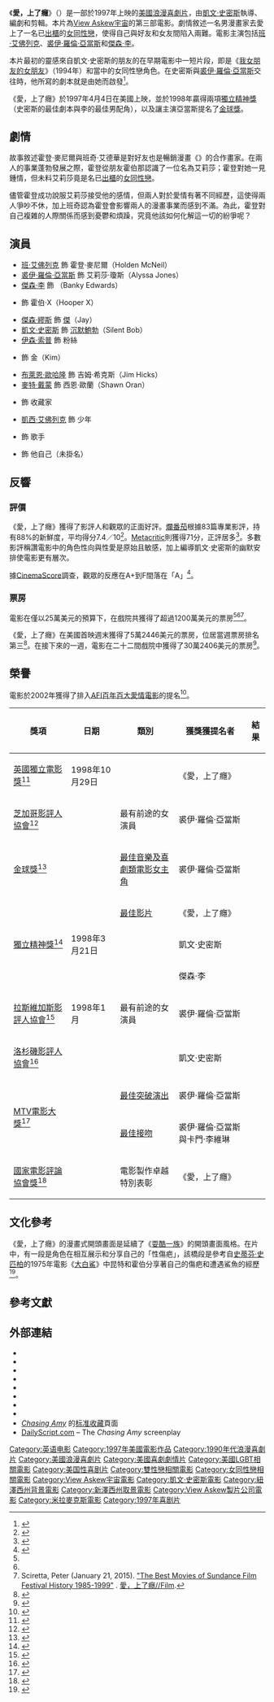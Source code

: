 {{noteTA
|G1=Show
|G2=Movie
|T=zh-tw:愛，上了癮;zh-hk:猜情尋;zh-cn:猜·情·寻;
|1=zh-tw:愛，上了癮;zh-hk:猜情尋;zh-cn:猜·情·寻;
}}
{{Infobox film
| name           = 愛，上了癮
| original_name  = {{lang|en|''Chasing Amy''}}
| image          = Chasing Amy Poster.jpg
| caption        = 電影海報
| director       = [[凱文·史密斯|凱文·史密斯]]
| producer       = {{le|史考特·摩西爾|Scott Mosier}}
| writer         = 凱文·史密斯
| starring       = {{Plainlist|
* [[班·艾佛列克|班·艾佛列克]]
* [[裘伊·羅倫·亞當斯|裘伊·羅倫·亞當斯]]
* [[傑森·李|傑森·李]]
* {{le|德懷特·尤厄爾|Dwight Ewell}}
* [[傑森·繆斯|傑森·繆斯]]
}}
| music          = {{le|戴夫·皮爾|Dave Pirner}}
| cinematography = {{le|戴夫·克萊因 (攝影指導)|Dave Klein (cinematographer)|戴夫·克萊因}}
| editing        = 史考特·摩西爾<br />凱文·史密斯
| studio         = {{le|View Askew製片公司|View Askew Productions}}
| distributor    = [[米拉麥克斯影業|米拉麥克斯影業]]
| released       = {{Film date|1997|4|4|美國}}
| runtime        = 113分鐘
| country        = 美國
| language       = 英語
| budget         = 25萬美元<ref name="productions1">{{cite news|url=http://viewaskew.com/chasingamy/synopsis.html|title=Chasing Amy: Synopsis|accessdate=2009-01-18|work=[[View_Askew_Productions|View Askew Productions]]|archive-date=2009-09-03|archive-url=https://web.archive.org/web/20090903095608/http://viewaskew.com/chasingamy/synopsis.html|dead-url=no}}</ref>
| gross          = 1200萬美元<ref name="BOM">{{cite news|url=http://www.boxofficemojo.com/movies/?id=chasingamy.htm|title=Chasing Amy (1997)|accessdate=2009-01-18|work=[[Box_Office_Mojo|Box Office Mojo]]|archive-date=2008-12-14|archive-url=https://web.archive.org/web/20081214141639/http://www.boxofficemojo.com/movies/?id=chasingamy.htm|dead-url=no}}</ref>
| preceded_by    = 
| followed_by    = 
| cn_name        = 猜·情·寻
| hk_name        = 猜情尋
| tw_name        = 愛，上了癮
}}
《'''愛，上了癮'''》（{{lang-en|''Chasing Amy''}}）是一部於1997年上映的[[美國|美國]][[浪漫喜劇|浪漫喜劇片]]，由[[凱文·史密斯|凱文·史密斯]]執導、編劇和剪輯。本片為[[View_Askew宇宙|View Askew宇宙]]的第三部電影。劇情敘述一名男漫畫家去愛上了一名已[[出櫃|出櫃]]的[[女同性戀|女同性戀]]，使得自己與好友和女友間陷入兩難。電影主演包括[[班·艾佛列克|班·艾佛列克]]、[[裘伊·羅倫·亞當斯|裘伊·羅倫·亞當斯]]和[[傑森·李|傑森·李]]。

本片最初的靈感來自凱文·史密斯的朋友的在早期電影中一短片段，即是《[[我女朋友的女朋友|我女朋友的女朋友]]》（1994年）和當中的女同性戀角色{{le|吉尼維爾·透納|Guinevere Turner}}。在史密斯與[[裘伊·羅倫·亞當斯|裘伊·羅倫·亞當斯]]交往時，他所寫的劇本就是由她而啟發<ref>{{cite web | author = Kevin Smith | date = 2000-06-26 | url = http://www.criterion.com/current/posts/79 | title = Kevin Smith's comments on his own film | work = The Criterion Collection | archiveurl = https://web.archive.org/web/20081209052031/http://www.criterion.com/current/posts/79 | archivedate = 2008-12-09}}</ref>。

《愛，上了癮》於1997年4月4日在美國上映，並於1998年贏得兩項[[獨立精神獎|獨立精神獎]]（史密斯的最佳劇本與李的最佳男配角），以及讓主演亞當斯提名了[[金球獎|金球獎]]。

== 劇情 ==
故事敘述霍登·麥尼爾與班奇·艾德華是對好友也是暢銷漫畫《{{le|直率人與慢性人|Bluntman and Chronic}}》的合作畫家。在兩人的事業蓬勃發展之際，霍登從朋友霍伯那認識了一位名為艾莉莎；霍登對她一見鍾情，但未料艾莉莎竟是名已[[出櫃|出櫃]]的[[女同性戀|女同性戀]]。

儘管霍登成功說服艾莉莎接受他的感情，但兩人對於愛情有著不同經歷，這使得兩人爭吵不休，加上班奇認為霍登會影響兩人的漫畫事業而感到不滿。為此，霍登對自己複雜的人際關係而感到憂鬱和煩躁，究竟他該如何化解這一切的紛爭呢？

== 演員 ==
* [[班·艾佛列克|班·艾佛列克]] 飾 霍登·麥尼爾（Holden McNeil）
* [[裘伊·羅倫·亞當斯|裘伊·羅倫·亞當斯]] 飾 艾莉莎·瓊斯（Alyssa Jones）
* [[傑森·李|傑森·李]] 飾 {{le|View Askew宇宙角色列表|List of View Askewniverse characters|班奇·艾德華}}（Banky Edwards）
* {{le|德懷特·尤厄爾|Dwight Ewell}} 飾 霍伯·X（Hooper X）
* [[傑森·繆斯|傑森·繆斯]] 飾 [[傑與沉默鮑勃|傑]]（Jay）
* [[凱文·史密斯|凱文·史密斯]] 飾 [[傑與沉默鮑勃|沉默鮑勃]]（Silent Bob）
* [[伊森·索普|伊森·索普]] 飾 粉絲
* {{le|卡門·李維琳|Carmen Llywelyn}} 飾 金（Kim）
* [[布萊恩·歐哈隆|布萊恩·歐哈隆]] 飾 吉姆·希克斯（Jim Hicks）
* [[麥特·戴蒙|麥特·戴蒙]] 飾 西恩·歐蘭（Shawn Oran）
* {{le|史考特·摩西爾|Scott Mosier}} 飾 收藏家
* [[凱西·艾佛列克|凱西·艾佛列克]] 飾 少年
* {{le|吉尼維爾·透納|Guinevere Turner}} 飾 歌手
* {{le|喬·克薩達|Joe Quesada}} 飾 他自己（未掛名）

== 反響 ==
=== 評價 ===
《愛，上了癮》獲得了影評人和觀眾的正面好評。[[爛番茄|爛番茄]]根據83篇專業影評，持有88%的新鮮度，平均得分7.4／10<ref name="RT">{{cite web|url= https://www.rottentomatoes.com/m/chasing_amy/|title= Chasing Amy (1997)|work= [[Rotten_Tomatoes|Rotten Tomatoes]]|publisher= [[Flixster|Flixster]]|accessdate= 2012-03-29|archive-date= 2012-04-20|archive-url= https://web.archive.org/web/20120420171631/http://www.rottentomatoes.com/m/chasing_amy/|dead-url= no}}</ref>。[[Metacritic|Metacritic]]則獲得71分，正評居多<ref>{{cite web|url=http://www.metacritic.com/movie/chasing-amy|title=Chasing Amy|work=[[Metacritic|Metacritic]]|publisher=[[CBS_Interactive|CBS Interactive]]|accessdate=2012-03-29|archive-date=2012-03-31|archive-url=https://web.archive.org/web/20120331083346/http://www.metacritic.com/movie/chasing-amy|dead-url=no}}</ref>。多數影評稱讚電影中的角色性向與性愛是原始且敏感，加上編導凱文·史密斯的幽默安排使電影更有層次。

據[[CinemaScore|CinemaScore]]調查，觀眾的反應在A+到F間落在「A」<ref>{{cite web |author=Published on Apr 11, 1997 |url=http://www.ew.com/ew/article/0,,287470,00.html |title=Critical Mass |publisher=EW.com |date=1997-04-11 |accessdate=2013-12-04 |archive-date=2013-12-02 |archive-url=https://web.archive.org/web/20131202224406/http://www.ew.com/ew/article/0,,287470,00.html |dead-url=no }}</ref>。

=== 票房 ===
電影在僅以25萬美元的預算下，在戲院共獲得了超過1200萬美元的票房<ref name="productions1"/><ref name="BOM"/><ref>Sciretta, Peter (January 21, 2015). [http://www.slashfilm.com/best-movies-of-sundance-film-festival-history/3/ "The Best Movies of Sundance Film Festival History 1985-1999"] {{Wayback|url=http://www.slashfilm.com/best-movies-of-sundance-film-festival-history/3/ |date=20170121005058 }}. [[愛，上了癮/Film|愛，上了癮//Film]].</ref>。

《愛，上了癮》在美國首映週末獲得了5萬2446美元的票房，位居當週票房排名第三<ref>{{cite web|url=http://www.boxofficemojo.com/weekend/chart/?yr=1997&wknd=14&p=.htm|title=April 4-6, 1997 Weekend|work=[[Box_Office_Mojo|Box Office Mojo]]|publisher=[[Internet_Movie_Database|Internet Movie Database]]|accessdate=2012-03-29|archive-date=2012-05-13|archive-url=https://web.archive.org/web/20120513072319/http://www.boxofficemojo.com/weekend/chart/?yr=1997&wknd=14&p=.htm|dead-url=no}}</ref>。在接下來的一週，電影在二十二間戲院中獲得了30萬2406美元的票房<ref>{{cite web|url=http://www.boxofficemojo.com/weekend/chart/?yr=1997&wknd=15&p=.htm|title=April 11-13, 1997 Weekend|work=[[Box_Office_Mojo|Box Office Mojo]]|publisher=[[Internet_Movie_Database|Internet Movie Database]]|accessdate=2012-03-29|archive-date=2012-01-30|archive-url=https://web.archive.org/web/20120130182647/http://www.boxofficemojo.com/weekend/chart/?yr=1997&wknd=15&p=.htm|dead-url=no}}</ref>。

== 榮譽 ==
電影於2002年獲得了排入[[AFI百年百大愛情電影|AFI百年百大愛情電影]]的提名<ref>{{cite web |url=http://www.afi.com/Docs/100Years/passions400.pdf |title=AFI's 100 Years...100 Passions Nominees |format=PDF |date= |accessdate=2016-08-18 |archive-date=2017-05-17 |archive-url=https://web.archive.org/web/20170517073555/http://www.afi.com/Docs/100Years/passions400.pdf |dead-url=no }}</ref>。

{| class="wikitable plainrowheaders" style="font-size: 95%;"
|-
! scope="col" | 獎項
! scope="col" | 日期
! scope="col" | 類別
! scope="col" | 獲獎獲提名者
! scope="col" | 結果
|-
| [[英國獨立電影獎|英國獨立電影獎]]<ref>{{cite web|url=http://bifa.chaptermedia.com/taxonomy/term/11?page=5|title=1998 British Independent Film Awards|publisher=[[British_Independent_Film_Awards|British Independent Film Awards]]|accessdate=2012-03-29|deadurl=yes|archiveurl=https://archive.is/20120701175116/http://bifa.chaptermedia.com/taxonomy/term/11?page=5|archivedate=2012年7月1日}}</ref>
| 1998年10月29日
| {{le|英國獨立電影獎最佳外國獨立電影|BIFA Award for Best Foreign Independent Film|最佳外國獨立電影}}
| 《愛，上了癮》
| {{Nom}}
|-
| [[芝加哥影評人協會|芝加哥影評人協會]]<ref>{{cite web|url=http://www.chicagofilmcritics.org/index.php?option=com_content&view=article&id=49&Itemid=59|title=Chicago Film Critics Awards - 1988-97|publisher=[[Chicago_Film_Critics_Association|Chicago Film Critics Association]]|accessdate=2012-03-29|archive-date=2014-04-16|archive-url=https://web.archive.org/web/20140416175418/https://chicagofilmcritics.org/index.php?option=com_content&view=article&id=49&Itemid=59|dead-url=no}}</ref>
| {{le|第10屆芝加哥影評人協會獎|Chicago Film Critics Association Awards 1997|1998年3月1日}}
| 最有前途的女演員
| 裘伊·羅倫·亞當斯
| {{Won}}
|-
| [[金球獎|金球獎]]<ref>{{cite news|url=http://edition.cnn.com/SHOWBIZ/9712/18/golden.globes.list/index.html|title=Nominees for Golden Globe Awards|date=1997-12-18|work=[[CNN|CNN]]|publisher=[[Turner_Broadcasting_System|Turner Broadcasting System]]|accessdate=2012-03-29|archive-date=2011-01-28|archive-url=https://web.archive.org/web/20110128084341/http://edition.cnn.com/SHOWBIZ/9712/18/golden.globes.list/index.html|dead-url=no}}</ref>
| {{le|第55屆金球獎|55th Golden Globe Awards|1998年1月18日}}
| [[金球獎最佳音樂及喜劇類電影女主角|最佳音樂及喜劇類電影女主角]]
| 裘伊·羅倫·亞當斯
| {{Nom}}
|-
| rowspan="3" | [[獨立精神獎|獨立精神獎]]<ref>{{cite web|url=http://www.filmthreat.com/news/119/|title=The Independent Spirit Awards: 1998|date=1998-03-23|publisher=[[Film_Threat|Film Threat]]|accessdate=2012-03-29|archive-url=https://web.archive.org/web/20190120093730/http://filmthreat.com/news/119/|archive-date=2019-01-20|dead-url=yes}}</ref>
| rowspan="3" | 1998年3月21日
| [[獨立精神獎最佳影片獎|最佳影片]]
| 《愛，上了癮》
| {{Nom}}
|-
| {{le|獨立精神獎最佳劇本獎|Independent Spirit Award for Best Screenplay|最佳劇本}}
| 凱文·史密斯
| {{Won}}
|-
| {{le|獨立精神獎最佳男配角獎|Independent Spirit Award for Best Supporting Male|最佳男配角}}
| 傑森·李
| {{Won}}
|-
| [[拉斯維加斯影評人協會|拉斯維加斯影評人協會]]<ref>{{cite web|url=http://www.lvfcs.org/lvfcs/1997.html|title=1997 Sierra Award winners|publisher=Las Vegas Film Critics Society|accessdate=2012-03-29|deadurl=yes|archiveurl=https://web.archive.org/web/20120331155139/http://www.lvfcs.org/lvfcs/1997.html|archivedate=2012年3月31日}}</ref>
| 1998年1月
| 最有前途的女演員
| 裘伊·羅倫·亞當斯
| {{Won}}
|-
| [[洛杉磯影評人協會|洛杉磯影評人協會]]<ref>{{cite news|url=http://articles.latimes.com/1997/dec/14/local/me-64021|title='L.A. Confidential' Gets L.A. Critics' Top Award|last=Kronke|first=David|date=1997-12-14|work=[[Los_Angeles_Times|Los Angeles Times]]|publisher=[[Tribune_Company|Tribune Company]]|accessdate=2012-03-29|archive-date=2015-10-17|archive-url=https://web.archive.org/web/20151017160055/http://articles.latimes.com/1997/dec/14/local/me-64021|dead-url=no}}</ref>
| {{le|第23屆洛杉磯影評人協會獎|1997 Los Angeles Film Critics Association Awards|1996年1月15日}}
| {{le|洛杉磯影評人協會獎最佳劇本|Los Angeles Film Critics Association Award for Best Screenplay|最佳劇本}}
| 凱文·史密斯
| {{Nom}}
|-
| rowspan="2" | [[MTV電影大獎|MTV電影大獎]]<ref>{{cite web|url=http://www.mtv.com/ontv/movieawards/1998/|title=1998 MTV Movie Awards|work=[[MTV|MTV]]|publisher=[[Viacom_International|Viacom International]]|accessdate=2012-03-29|archive-date=2012-05-23|archive-url=https://www.webcitation.org/67svDdyB6?url=http://www.mtv.com/ontv/movieawards/1998/|dead-url=no}}</ref>
| rowspan="2" | {{le|1998年MTV電影大獎|1998 MTV Movie Awards|1998年5月30日}}
| [[MTV電影大獎最佳突破演出|最佳突破演出]]
| 裘伊·羅倫·亞當斯
| {{Nom}}
|-
| [[MTV電影大獎最佳接吻|最佳接吻]]
| 裘伊·羅倫·亞當斯與卡門·李維琳
| {{Nom}}
|-
| [[國家評論協會|國家電影評論協會獎]]<ref>{{cite web|url=http://www.nbrmp.org/awards/past.cfm?year=1997|title=Awards for 1997|publisher=[[National_Board_of_Review_of_Motion_Pictures|National Board of Review of Motion Pictures]]|accessdate=2012-03-29|deadurl=yes|archiveurl=https://web.archive.org/web/20120330103039/http://www.nbrmp.org/awards/past.cfm?year=1997|archivedate=2012年3月30日}}</ref>
| {{le|第69屆國家評論協會獎|National Board of Review Awards 1997|1998年12月8日}}
| 電影製作卓越特別表彰
| 《愛，上了癮》
| {{Won}}
|}

== 文化參考 ==
《愛，上了癮》的漫畫式開頭畫面是延續了《[[耍酷一族|耍酷一族]]》的開頭畫面風格。在片中，有一段是角色在相互展示和分享自己的「性傷疤」，該橋段是參考自[[史蒂芬·史匹柏|史蒂芬·史匹柏]]的1975年電影《[[大白鯊_(電影)|大白鯊]]》中昆特和霍伯分享著自己的傷疤和遭遇鯊魚的經歷<ref>{{cite web |url=http://www.criterion.com/current/posts/79 |title=The Hows and Whys of 'Chasing Amy' |publisher=Criterion.com |date= |accessdate=2009-05-06 |archive-date=2008-12-09 |archive-url=https://web.archive.org/web/20081209052031/http://www.criterion.com/current/posts/79 |dead-url=no }}</ref>。

== 參考文獻 ==
{{Reflist|30em}}

== 外部連結 ==
* {{Official website|http://www.miramax.com/movie/chasing-amy}}
* {{IMDb title|0118842}}
* {{tcmdb title|324214}}
* {{Allmovie title|154583}}
* {{mojo title|chasingamy}}
* {{douban}}
* {{rotten-tomatoes|chasing_amy}}
* {{metacritic film|chasing-amy}}
* [http://www.criterion.com/films/615 ''Chasing Amy''] {{Wayback|url=http://www.criterion.com/films/615 |date=20151105152943 }}的[[标准收藏|标准收藏]]頁面
* [http://www.dailyscript.com/scripts/chasing_amy.html DailyScript.com] {{Wayback|url=http://www.dailyscript.com/scripts/chasing_amy.html |date=20161206035005 }} – The ''Chasing Amy'' screenplay

{{Kevin Smith}}
{{DEFAULTSORT:Chasing Amy}}
[[Category:英语电影|Category:英语电影]]
[[Category:1997年美國電影作品|Category:1997年美國電影作品]]
[[Category:1990年代浪漫喜劇片|Category:1990年代浪漫喜劇片]]
[[Category:美國浪漫喜劇片|Category:美國浪漫喜劇片]]
[[Category:美國喜劇劇情片|Category:美國喜劇劇情片]]
[[Category:美國LGBT相關電影|Category:美國LGBT相關電影]]
[[Category:美国性喜剧片|Category:美国性喜剧片]]
[[Category:雙性戀相關電影|Category:雙性戀相關電影]]
[[Category:女同性戀相關電影|Category:女同性戀相關電影]]
[[Category:View_Askew宇宙電影|Category:View Askew宇宙電影]]
[[Category:凱文·史密斯電影|Category:凱文·史密斯電影]]
[[Category:紐澤西州背景電影|Category:紐澤西州背景電影]]
[[Category:新澤西州取景電影|Category:新澤西州取景電影]]
[[Category:View_Askew製片公司電影|Category:View Askew製片公司電影]]
[[Category:米拉麥克斯電影|Category:米拉麥克斯電影]]
[[Category:1997年喜剧片|Category:1997年喜剧片]]